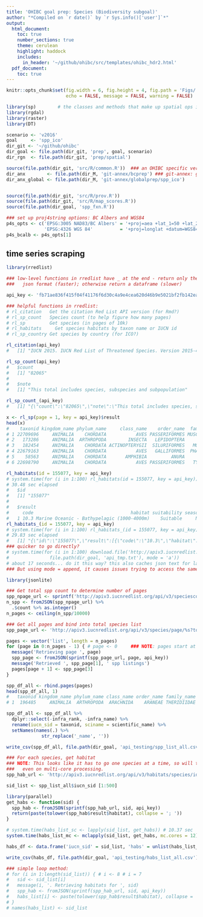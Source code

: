```yaml
---
title: 'OHIBC goal prep: Species (Biodiversity subgoal)'
author: "*Compiled on `r date()` by `r Sys.info()['user']`*"
output: 
  html_document:
    toc: true
    number_sections: true
    theme: cerulean
    highlight: haddock
    includes: 
      in_header: '~/github/ohibc/src/templates/ohibc_hdr2.html'
  pdf_document:
    toc: true
---
```


``` r
knitr::opts_chunk$set(fig.width = 6, fig.height = 4, fig.path = 'Figs/',
                      echo = FALSE, message = FALSE, warning = FALSE)

library(sp)        # the classes and methods that make up spatial ops in R
library(rgdal)
library(raster)
library(DT)

scenario <- 'v2016'
goal     <- 'spp_ico'
dir_git <- '~/github/ohibc'
dir_goal <- file.path(dir_git, 'prep', goal, scenario)
dir_rgn  <- file.path(dir_git, 'prep/spatial')

source(file.path(dir_git, 'src/R/common.R'))  ### an OHIBC specific version of common.R
dir_anx        <- file.path(dir_M, 'git-annex/bcprep') ### git-annex: goal-specific large files
dir_anx_global <- file.path(dir_M, 'git-annex/globalprep/spp_ico')


source(file.path(dir_git, 'src/R/prov.R'))    
source(file.path(dir_git, 'src/R/map_scores.R'))
source(file.path(dir_goal, 'spp_fxn.R'))

### set up proj4string options: BC Albers and WGS84
p4s_opts <- c('EPSG:3005 NAD83/BC Albers' = '+proj=aea +lat_1=50 +lat_2=58.5 +lat_0=45 +lon_0=-126 +x_0=1000000 +y_0=0 +datum=NAD83 +units=m +no_defs +ellps=GRS80 +towgs84=0,0,0',
              'EPSG:4326 WGS 84'          = '+proj=longlat +datum=WGS84 +no_defs +ellps=WGS84 +towgs84=0,0,0')
p4s_bcalb <- p4s_opts[1]
```

## time series scraping
``` r

library(rredlist)

### low-level functions in rredlist have _ at the end - return only the
###   json format (faster); otherwise return a dataframe (slower)

api_key <- 'fb71ae836f415f04f41176f6d30c4a9e4cea620d46b9e5021bf2fb142ea51bf5'

### helpful functions in rredlist:
# rl_citation   Get the citation Red List API version (for Rmd?)
# rl_sp_count   Species count (to help figure how many pages)
# rl_sp         Get species (in pages of 10k)
# rl_habitats	  Get species habitats by taxon name or IUCN id
# rl_sp_country	Get species by country (for ICO?)

rl_citation(api_key)
#   [1] "IUCN 2015. IUCN Red List of Threatened Species. Version 2015-4 <www.iucnredlist.org>"

rl_sp_count(api_key)
#   $count
#   [1] "82065"
#   
#   $note
#   [1] "This total includes species, subspecies and subpopulation"

rl_sp_count_(api_key)
#   [1] "{\"count\":\"82065\",\"note\":\"This total includes species, subspecies and subpopulation\"}"

x <- rl_sp(page = 1, key = api_key)$result
head(x)
#    taxonid kingdom_name phylum_name     class_name    order_name  family_name genus_name         scientific_name infra_rank infra_name population category
# 1 22709696     ANIMALIA    CHORDATA           AVES PASSERIFORMES MUSCICAPIDAE   Luscinia   Luscinia megarhynchos       <NA>       <NA>       <NA>       LC
# 2   173286     ANIMALIA  ARTHROPODA        INSECTA   LEPIDOPTERA     PIERIDAE    Euchloe          Euchloe eversi       <NA>       <NA>       <NA>       LC
# 3   182454     ANIMALIA    CHORDATA ACTINOPTERYGII  SILURIFORMES   MOCHOKIDAE Synodontis    Synodontis frontosus       <NA>       <NA>       <NA>       LC
# 4 22679163     ANIMALIA    CHORDATA           AVES   GALLIFORMES  PHASIANIDAE   Tragopan        Tragopan blythii       <NA>       <NA>       <NA>       VU
# 5    58563     ANIMALIA    CHORDATA       AMPHIBIA         ANURA      RANIDAE Lithobates        Lithobates bwana       <NA>       <NA>       <NA>       VU
# 6 22698790     ANIMALIA    CHORDATA           AVES PASSERIFORMES   TYRANNIDAE  Mionectes Mionectes striaticollis       <NA>       <NA>       <NA>       LC

rl_habitats(id = 155077, key = api_key)
# system.time(for (i in 1:100) rl_habitats(id = 155077, key = api_key)) 
# 30.48 sec elapsed
#   $id
#   [1] "155077"
#   
#   $result
#     code                                    habitat suitability season majorimportance
#   1 10.3 Marine Oceanic - Bathypelagic (1000-4000m)    Suitable     NA              NA
rl_habitats_(id = 155077, key = api_key)
# system.time(for (i in 1:100) rl_habitats_(id = 155077, key = api_key)) 
# 29.83 sec elapsed
#   [1] "{\"id\":\"155077\",\"result\":[{\"code\":\"10.3\",\"habitat\":\"Marine Oceanic - Bathypelagic (1000-4000m)\",\"suitability\":\"Suitable\",\"season\":null,\"majorimportance\":null}]}"
### quicker to go directly?
# system.time(for (i in 1:100) download.file('http://apiv3.iucnredlist.org/api/v3/habitats/species/id/155077?token=fb71ae836f415f04f41176f6d30c4a9e4cea620d46b9e5021bf2fb142ea51bf5',
#               file.path(dir_goal, 'api_tmp.txt'), mode = 'a'))
# about 17 seconds... do it this way? this also caches json text for later....
### But using mode = append, it causes issues trying to access the same destination file too quickly - need to pause and slow it down?
```


``` r
library(jsonlite)

### Get total spp count to determine number of pages
spp_npage_url <- sprintf('http://apiv3.iucnredlist.org/api/v3/speciescount?token=%s', api_key)
n_spp <- fromJSON(spp_npage_url) %>%
  .$count %>% as.integer()
n_pages <- ceiling(n_spp/10000)

### Get all pages and bind into total species list
spp_page_url <- 'http://apiv3.iucnredlist.org/api/v3/species/page/%s?token=%s'

pages <- vector('list', length = n_pages)
for (page in 0:n_pages - 1) { # page <- 0     ### NOTE: pages start at page 0 on the api
  message('Retrieving page ', page)
  spp_page <- fromJSON(sprintf(spp_page_url, page, api_key))
  message('Retrieved ', spp_page[1], ' spp listings')
  pages[page + 1] <- spp_page[3]
}

spp_df_all <- rbind.pages(pages)
head(spp_df_all, 1)
#   taxonid kingdom_name phylum_name class_name order_name family_name genus_name    scientific_name infra_rank infra_name population category
# 1  196485     ANIMALIA  ARTHROPODA  ARACHNIDA    ARANEAE THERIDIIDAE  Phycosoma Phycosoma spundana       <NA>       <NA>       <NA>       VU

spp_df_all <- spp_df_all %>%
  dplyr::select(-infra_rank, -infra_name) %>%
  rename(iucn_sid = taxonid, sciname = scientific_name) %>%
  setNames(names(.) %>%
             str_replace('_name', ''))

write_csv(spp_df_all, file.path(dir_goal, 'api_testing/spp_list_all.csv'))

```

``` r
### For each species, get habitat
### NOTE: This looks like it has to go one species at a time, so will take quite a while
###   even on multi-core processing.
spp_hab_url <- 'http://apiv3.iucnredlist.org/api/v3/habitats/species/id/%s?token=%s'

sid_list <- spp_list_all$iucn_sid [1:500]

library(parallel)
get_habs <- function(sid) {
  spp_hab <- fromJSON(sprintf(spp_hab_url, sid, api_key))
  return(paste(tolower(spp_hab$result$habitat), collapse = '; '))
}

# system.time(habs_list_sc <- lapply(sid_list, get_habs)) # 10.37 sec
system.time(habs_list_mc <- mclapply(sid_list, get_habs, mc.cores = 12)) # 5.1 sec for 20 spp, 168.216 sec for 500 spp

habs_df <- data.frame('iucn_sid' = sid_list, 'habs' = unlist(habs_list_mc))

write_csv(habs_df, file.path(dir_goal, 'api_testing/habs_list_all.csv'))

### simple loop method:
# for (i in 1:length(sid_list)) { # i <- 8 # i = 7
#   sid <- sid_list[i]
#   message(i, '. Retrieving habitats for ', sid)
#   spp_hab <- fromJSON(sprintf(spp_hab_url, sid, api_key))
#   habs_list[i] <- paste(tolower(spp_hab$result$habitat), collapse = '; ')
# }
# names(habs_list) <- sid_list


```
